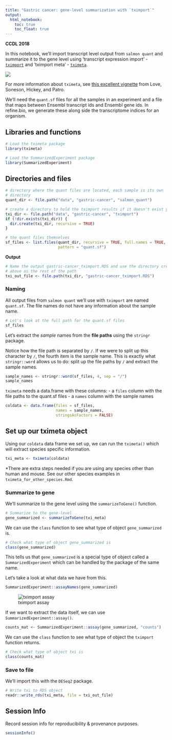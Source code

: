 ```yaml
---
title: "Gastric cancer: gene-level summarization with `tximport`"
output:   
  html_notebook: 
    toc: true
    toc_float: true
---
```


**CCDL 2018**

In this notebook, we'll import transcript level output from `salmon quant` and
summarize it to the gene level using 'transcript expression import' - [`tximport`](https://bioconductor.org/packages/release/bioc/html/tximport.html) and 'tximport meta' - [`tximeta`](https://bioconductor.org/packages/release/bioc/html/tximeta.html). 


![](diagrams/rna-seq_5.png)

For more information about `tximeta`, see [this excellent vignette](https://www.bioconductor.org/packages/devel/bioc/vignettes/tximeta/inst/doc/tximeta.html) from Love, Soneson, Hickey, and Patro.

We'll need the `quant.sf` files for all the samples in an experiment and a file
that maps between Ensembl transcript ids and Ensembl gene ids.
In refine.bio, we generate these along side the transcriptome indices for an
organism.

## Libraries and functions

```r
# Load the tximeta package
library(tximeta)

# Load the SummarizedExperiment package
library(SummarizedExperiment)
```

## Directories and files

```r
# directory where the quant files are located, each sample is its own
# directory
quant_dir <- file.path("data", "gastric-cancer", "salmon_quant")

# create a directory to hold the tximport results if it doesn't exist yet
txi_dir <- file.path("data", "gastric-cancer", "tximport")
if (!dir.exists(txi_dir)) {
  dir.create(txi_dir, recursive = TRUE)
}
```

```r
# the quant files themselves
sf_files <- list.files(quant_dir, recursive = TRUE, full.names = TRUE,
                       pattern = "quant.sf")
```

**Output**

```r
# Name the output gastric-cancer_tximport.RDS and use the directory created 
# above as the rest of the path
txi_out_file <- file.path(txi_dir, "gastric-cancer_tximport.RDS")
```

### Naming

All output files from `salmon quant` we'll use with `tximport` are named 
`quant.sf`.
The file names do not have any information about the sample name.

```r
# Let's look at the full path for the quant.sf files
sf_files
```

Let's extract the _sample_ names from the **file paths** using the `stringr` 
package.

Notice how the file path is separated by `/`.
If we were to split up this character by `/`, the fourth item is the sample 
name.
This is exactly what `stringr::word` allows us to do: split up the file paths
by `/` and extract the sample names.

```r
sample_names <- stringr::word(sf_files, 4, sep = "/")
sample_names
```

`tximeta` needs a data.frame with these columns: 
- a `files` column  with the file paths to the quant.sf files
- a `names` column with the sample names

```r
coldata <- data.frame(files = sf_files, 
                      names = sample_names, 
                      stringsAsFactors = FALSE)
```

## Set up our tximeta object

Using our `coldata` data frame we set up, we can run the `tximeta()` which will 
extract species specific information.

```r
txi_meta <- tximeta(coldata)
```

*There are extra steps needed if you are using any species other than human and mouse.
See our other species examples in `tximeta_for_other_species.Rmd`. 

### Summarize to gene

We'll summarize to the gene level using the `summarizeToGene()` function.

```r
# Summarize to the gene-level
gene_summarized <- summarizeToGene(txi_meta) 
```

We can use the `class` function to see what type of object `gene_summarized` is.

```r
# Check what type of object gene_summarized is
class(gene_summarized)
```

This tells us that `gene_summarized` is a special type of object called a `SummarizedExperiment` which can be handled by the package of the same name. 

Let's take a look at what data we have from this. 

```r
SummarizedExperiment::assayNames(gene_summarized)
```

![tximport assay](diagrams/tximport.png)

If we want to extract the data itself, we can use `SummarizedExperiment::assay()`.

```r
counts_mat <- SummarizedExperiment::assay(gene_summarized, "counts")
```

We can use the `class` function to see what type of object the `tximport`
function returns.

```r
# Check what type of object txi is
class(counts_mat)
```

### Save to file

We'll import this with the `DESeq2` package.

```r
# Write txi to RDS object
readr::write_rds(txi_meta, file = txi_out_file)
```

## Session Info

Record session info for reproducibility & provenance purposes.

```r
sessionInfo()
```
